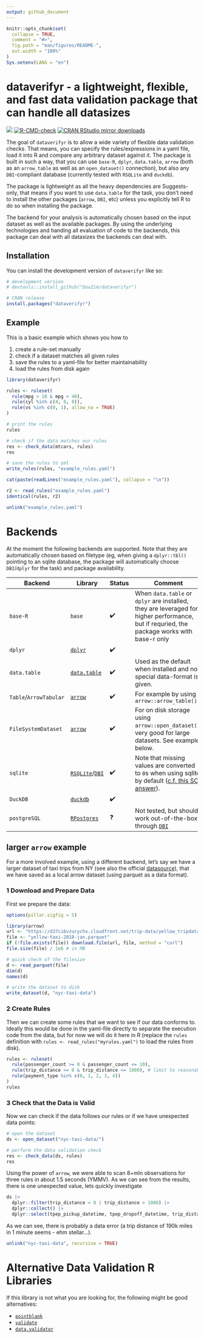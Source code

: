 ---
output: github_document
---

<!-- README.md is generated from README.Rmd. Please edit that file -->

```{r, include = FALSE}
knitr::opts_chunk$set(
  collapse = TRUE,
  comment = "#>",
  fig.path = "man/figures/README-",
  out.width = "100%"
)
Sys.setenv(LANG = "en")
```

# dataverifyr - a lightweight, flexible, and fast data validation package that can handle all datasizes

<!-- badges: start -->

[![](https://www.r-pkg.org/badges/version/dataverifyr)](https://www.r-pkg.org/pkg/dataverifyr) [![R-CMD-check](https://github.com/DavZim/dataverifyr/workflows/R-CMD-check/badge.svg)](https://github.com/DavZim/dataverifyr/actions) [![CRAN RStudio mirror downloads](https://cranlogs.r-pkg.org/badges/dataverifyr)](https://www.r-pkg.org/pkg/dataverifyr)

<!-- badges: end -->

The goal of `dataverifyr` is to allow a wide variety of flexible data validation checks.
That means, you can specify the rules/expressions in a yaml file, load it into R and compare any arbitrary dataset against it. The package is built in such a way, that you can use `base-R`, `dplyr`, `data.table`, `arrow` (both as an `arrow_table` as well as an `open_dataset()` connection), but also any `DBI`-compliant database (currently tested with `RSQLite` and `duckdb`).

The package is lightweight as all the heavy dependencies are Suggests-only, that means if you want to use `data.table` for the task, you don't need to install the other packages (`arrow`, `DBI`, etc) unless you explicitly tell R to do so when installing the package.

The backend for your analysis is automatically chosen based on the input dataset as well as the available packages.
By using the underlying technologies and handing all evaluation of code to the backends, this package can deal with all datasizes the backends can deal with.



## Installation

You can install the development version of `dataverifyr` like so:

``` r
# development version
# devtools::install_github("DavZim/dataverifyr")

# CRAN release
install.packages("dataverifyr")
```

## Example

This is a basic example which shows you how to

1. create a rule-set manually
2. check if a dataset matches all given rules
3. save the rules to a yaml-file for better maintainability
4. load the rules from disk again

```{r example, message=FALSE}
library(dataverifyr)

rules <- ruleset(
  rule(mpg > 10 & mpg < 40),
  rule(cyl %in% c(4, 6, 8)),
  rule(vs %in% c(0, 1), allow_na = TRUE)
)

# print the rules
rules

# check if the data matches our rules
res <- check_data(mtcars, rules)
res

# save the rules to yml
write_rules(rules, "example_rules.yaml")

cat(paste(readLines("example_rules.yaml"), collapse = "\n"))

r2 <- read_rules("example_rules.yaml")
identical(rules, r2)
```
```{r, echo=FALSE}
unlink("example_rules.yaml")
```

# Backends

At the moment the following backends are supported.
Note that they are automatically chosen based on filetype (eg, when giving a `dplyr::tbl()` pointing to an sqlite database, the package will automatically choose `DBI`/`dplyr` for the task) and package availability.


| Backend | Library | Status | Comment |
|---------|---------|--------|---------|
| `base-R` | `base` | ✔️     | When `data.table` or `dplyr` are installed, they are leveraged for higher performance, but if requried, the package works with base-r only |
| `dplyr` | [`dplyr`](https://dplyr.tidyverse.org/) | ✔️     |  |
| `data.table` | [`data.table`](r-datatable.com) | ✔️     | Used as the default when installed and no special data-format is given. |
| `Table`/`ArrowTabular` | [`arrow`](https://arrow.apache.org/docs/r/)         |  ✔️      | For example by using `arrow::arrow_table()`
| `FileSystemDataset`    | [`arrow`](https://arrow.apache.org/docs/r/)         |  ✔️      | For on disk storage using `arrow::open_dataset()`, very good for large datasets. See example below.
| `sqlite` | [`RSQLite`](https://rsqlite.r-dbi.org/)/[`DBI`](https://dbi.r-dbi.org/)  | ✔️     | Note that missing values are converted to `0`s when using sqlite by default ([c.f. this SO answer](https://stackoverflow.com/a/57746647/3048453)). |
| `DuckDB` | [`duckdb`](https://duckdb.org/docs/api/r.html)  | ✔️ |   |
| `postgreSQL` | [`RPostgres`](https://rpostgres.r-dbi.org/)  | ❓ | Not tested, but should work out-of-the-box through [`DBI`](https://dbi.r-dbi.org/) |

## larger `arrow` example

For a more involved example, using a different backend, let's say we have a larger dataset of taxi trips from NY (see also the official [datasource](https://www.nyc.gov/site/tlc/about/tlc-trip-record-data.page)), that we have saved as a local arrow dataset (using parquet as a data format).


### 1 Download and Prepare Data

First we prepare the data:

```{r, echo=FALSE}
options(pillar.sigfig = 5)
```
```{r taxi1, eval=requireNamespace("arrow", quietly=TRUE), message=FALSE, warning=FALSE}
library(arrow)
url <- "https://d37ci6vzurychx.cloudfront.net/trip-data/yellow_tripdata_2018-01.parquet"
file <- "yellow-taxi-2018-jan.parquet"
if (!file.exists(file)) download.file(url, file, method = "curl")
file.size(file) / 1e6 # in MB

# quick check of the filesize
d <- read_parquet(file)
dim(d)
names(d)

# write the dataset to disk
write_dataset(d, "nyc-taxi-data")
```

### 2 Create Rules

Then we can create some rules that we want to see if our data conforms to.
Ideally this would be done in the yaml-file directly to separate the execution code from the data, but for now we will do it here in R (replace the `rules` definition with `rules <- read_rules("myrules.yaml")` to load the rules from disk).

```{r taxi2, eval=requireNamespace("arrow", quietly=TRUE)}
rules <- ruleset(
  rule(passenger_count >= 0 & passenger_count <= 10),
  rule(trip_distance >= 0 & trip_distance <= 1000), # limit to reasonable distances
  rule(payment_type %in% c(0, 1, 2, 3, 4))
)
rules
```

### 3 Check that the Data is Valid
Now we can check if the data follows our rules or if we have unexpected data points:
```{r taxi3, eval=requireNamespace("arrow", quietly=TRUE)}
# open the dataset 
ds <- open_dataset("nyc-taxi-data/")

# perform the data validation check
res <- check_data(ds, rules)
res
```

Using the power of `arrow`, we were able to scan 8+mln observations for three rules in about 1.5 seconds (YMMV).
As we can see from the results, there is one unexpected value, lets quickly investigate

```{r taxi4, eval=requireNamespace("arrow", quietly=TRUE)}
ds |> 
  dplyr::filter(trip_distance < 0 | trip_distance > 1000) |> 
  dplyr::collect() |> 
  dplyr::select(tpep_pickup_datetime, tpep_dropoff_datetime, trip_distance)
```
As we can see, there is probably a data error (a trip distance of 190k miles in 1 minute seems - ehm stellar...).
```{r, echo=FALSE}
unlink("nyc-taxi-data", recursive = TRUE)
```



# Alternative Data Validation R Libraries

If this library is not what you are looking for, the following might be good alternatives:

- [`pointblank`](https://rich-iannone.github.io/pointblank/)
- [`validate`](https://github.com/data-cleaning/validate)
- [`data.validator`](https://github.com/Appsilon/data.validator)
